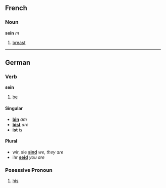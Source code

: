 ==French==
===Noun===
'''sein''' ''m''

# [[breast]]

----

==German==
===Verb===
'''sein'''

# [[be]]

==== Singular ====
* '''[[bin]]''' ''am''
* '''[[bist]]''' ''are''
* '''[[ist]]''' ''is''
==== Plural ====
* wir, sie '''[[sind]]''' ''we, they are''
* ihr '''[[seid]]''' ''you are''

===Posessive Pronoun===
# [[his]]